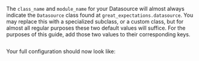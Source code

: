 The `class_name` and `module_name` for your Datasource will almost always indicate the `Datasource` class found at `great_expectations.datasource`.  You may replace this with a specialized subclass, or a custom class, but for almost all regular purposes these two default values will suffice.  For the purposes of this guide, add those two values to their corresponding keys.

```python name="datasource_configuration_class_and_module_keys"
```

Your full configuration should now look like:

```python name="datasource_configuration_post_class_and_module_keys"
```